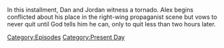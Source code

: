 {{DEFAULTSORT:
    #_EPISODE_0866:November 1, 2023
}}{{Episode
    | title           = November 1, 2023
    | caption         = Listen to this episode on [https://knowledgefight.libsyn.com/866-november-1-2023 Libsyn] [None Spotify]
    | episodeNumber   = 866
    | length          = 02:07:19
    | airDate         = November 3, 2023
    | coverageDate    = November 1, 2023
    | episodeType     = [[:Category:Present Day|Present Day]]
    | appearance      = [[Michelle Obama]], [[Nick Fuentes]], [[Tucker Carlson]], [[DJ Danarchy]], [[Joel Gilbert]], [[Nigel Farage]]
    | previousEpisode = [[865: Chatting with Anna Merlan]]
    | nextEpisode     = [[867: Stern Vs. Jones]]
}}

{{Stub}}

In this installment, Dan and Jordan witness a tornado.  Alex begins conflicted about his place in the right-wing propaganist scene but vows to never quit until God tells him he can, only to quit less than two hours later.

[[Category:Episodes]]
[[Category:Present Day]]
